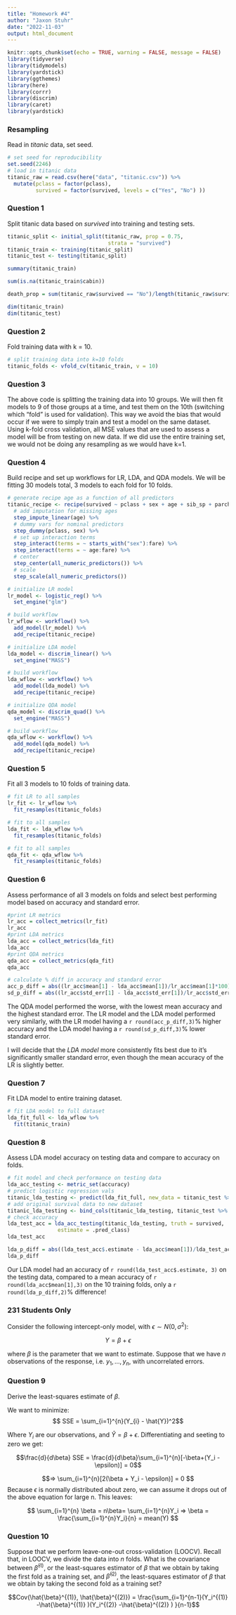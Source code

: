 ```yaml
---
title: "Homework #4"
author: "Jaxon Stuhr"
date: "2022-11-03"
output: html_document
---
```


```r
knitr::opts_chunk$set(echo = TRUE, warning = FALSE, message = FALSE)
library(tidyverse)
library(tidymodels)
library(yardstick)
library(ggthemes)
library(here)
library(corrr)
library(discrim)
library(caret)
library(yardstick)
```

### Resampling

Read in _titanic_ data, set seed.

```r
# set seed for reproducibility
set.seed(2246)
# load in titanic data
titanic_raw = read.csv(here("data", "titanic.csv")) %>% 
  mutate(pclass = factor(pclass), 
         survived = factor(survived, levels = c("Yes", "No") ))
```

### Question 1

Split titanic data based on _survived_ into training and testing sets.

```r
titanic_split <- initial_split(titanic_raw, prop = 0.75,
                                strata = "survived")
titanic_train <- training(titanic_split)
titanic_test <- testing(titanic_split)

summary(titanic_train)

sum(is.na(titanic_train$cabin))

death_prop = sum(titanic_raw$survived == "No")/length(titanic_raw$survived)

dim(titanic_train)
dim(titanic_test)

```

### Question 2

Fold training data with k = 10.

```r
# split training data into k=10 folds
titanic_folds <- vfold_cv(titanic_train, v = 10)
```

### Question 3

The above code is splitting the training data into 10 groups. We will then fit models to 9 of those groups at a time, and test them on the 10th (switching which "fold" is used for validation). This way we avoid the bias that would occur if we were to simply train and test a model on the same dataset. Using k-fold cross validation, all MSE values that are used to assess a model will be from testing on new data. If we did use the entire training set, we would not be doing any resampling as we would have k=1.

### Question 4

Build recipe and set up workflows for LR, LDA, and QDA models. 
We will be fitting 30 models total, 3 models to each fold for 10 folds.

```r
# generate recipe age as a function of all predictors
titanic_recipe <- recipe(survived ~ pclass + sex + age + sib_sp + parch + fare, data = titanic_train) %>% 
  # add imputation for missing ages
  step_impute_linear(age) %>% 
  # dummy vars for nominal predictors
  step_dummy(pclass, sex) %>% 
  # set up interaction terms
  step_interact(terms = ~ starts_with("sex"):fare) %>% 
  step_interact(terms = ~ age:fare) %>%
  # center
  step_center(all_numeric_predictors()) %>%
  # scale
  step_scale(all_numeric_predictors())
```

```r
# initialize LR model
lr_model <- logistic_reg() %>% 
  set_engine("glm")

# build workflow
lr_wflow <- workflow() %>%
  add_model(lr_model) %>%
  add_recipe(titanic_recipe)
```

```r
# initialize LDA model
lda_model <- discrim_linear() %>% 
  set_engine("MASS")

# build workflow
lda_wflow <- workflow() %>% 
  add_model(lda_model) %>% 
  add_recipe(titanic_recipe)
```

```r
# initialize QDA model
qda_model <- discrim_quad() %>% 
  set_engine("MASS")

# build workflow
qda_wflow <- workflow() %>% 
  add_model(qda_model) %>% 
  add_recipe(titanic_recipe)
```

### Question 5

Fit all 3 models to 10 folds of training data.

```r
# fit LR to all samples
lr_fit <- lr_wflow %>% 
  fit_resamples(titanic_folds)

# fit to all samples
lda_fit <- lda_wflow %>% 
  fit_resamples(titanic_folds)

# fit to all samples
qda_fit <- qda_wflow %>% 
  fit_resamples(titanic_folds)
```

### Question 6

Assess performance of all 3 models on folds and select best performing model based on accuracy and standard error. 

```r
#print LR metrics
lr_acc = collect_metrics(lr_fit)
lr_acc
#print LDA metrics
lda_acc = collect_metrics(lda_fit)
lda_acc
#print QDA metrics
qda_acc = collect_metrics(qda_fit)
qda_acc
```

```r
# calculate % diff in accuracy and standard error
acc_p_diff = abs((lr_acc$mean[1] - lda_acc$mean[1])/lr_acc$mean[1]*100)
sd_p_diff = abs((lr_acc$std_err[1] - lda_acc$std_err[1])/lr_acc$std_err[1]*100)
```

The QDA model performed the worse, with the lowest mean accuracy and the highest standard error. The LR model and the LDA model performed very similarly, with the LR model having a `r round(acc_p_diff,3)`% higher accuracy and the LDA model having a `r round(sd_p_diff,3)`% lower standard error.

I will decide that the _LDA model_ more consistently fits best due to it's significantly smaller standard error, even though the mean accuracy of the LR is slightly better. 

### Question 7

Fit LDA model to entire training dataset.

```r
# fit LDA model to full dataset
lda_fit_full <- lda_wflow %>% 
  fit(titanic_train)
```

### Question 8

Assess LDA model accuracy on testing data and compare to accuracy on folds.

```r
# fit model and check performance on testing data
lda_acc_testing <- metric_set(accuracy)
# predict logistic regression vals
titanic_lda_testing <- predict(lda_fit_full, new_data = titanic_test %>% dplyr::select(-survived))
# add original survival data to new dataset
titanic_lda_testing <- bind_cols(titanic_lda_testing, titanic_test %>% dplyr::select(survived))
# check accuracy
lda_test_acc = lda_acc_testing(titanic_lda_testing, truth = survived, 
                estimate = .pred_class)
lda_test_acc
```

```r
lda_p_diff = abs((lda_test_acc$.estimate - lda_acc$mean[1])/lda_test_acc$.estimate*100)
lda_p_diff
```


Our LDA model had an accuracy of `r round(lda_test_acc$.estimate, 3)` on the testing data, compared to a mean accuracy of `r round(lda_acc$mean[1],3)` on the 10 training folds, only a `r round(lda_p_diff,2)`% difference!

### 231 Students Only

Consider the following intercept-only model, with $\epsilon \sim N(0, \sigma^2)$:

$$
Y=\beta+\epsilon
$$

where $\beta$ is the parameter that we want to estimate. Suppose that we have $n$ observations of the response, i.e. $y_{1}, ..., y_{n}$, with uncorrelated errors.

### Question 9

Derive the least-squares estimate of $\beta$.

We want to minimize: 
$$ SSE = \sum_{i=1}^{n}(Y_{i} - \hat{Y})^2$$

Where $Y_{i}$ are our observations, and  $\hat{Y} = \beta + \epsilon$. Differentiating and seeting to zero we get:

$$\frac{d}{d\beta} SSE = \frac{d}{d\beta}\sum_{i=1}^{n}[-\beta+(Y_i - \epsilon)] = 0$$

$$=> \sum_{i=1}^{n}[2(\beta + Y_i - \epsilon)] = 0
$$
Because $\epsilon$ is normally distributed about zero, we can assume it drops out of the above equation for large n. This leaves:

$$ \sum_{i=1}^{n} \beta = n\beta=  \sum_{i=1}^{n}Y_i => \beta = \frac{\sum_{i=1}^{n}Y_i}{n} = mean(Y)
$$

### Question 10

Suppose that we perform leave-one-out cross-validation (LOOCV). Recall that, in LOOCV, we divide the data into $n$ folds. What is the covariance between $\hat{\beta}^{(1)}$, or the least-squares estimator of $\beta$ that we obtain by taking the first fold as a training set, and $\hat{\beta}^{(2)}$, the least-squares estimator of $\beta$ that we obtain by taking the second fold as a training set?

$$Cov(\hat{\beta}^{(1)}, \hat{\beta}^{(2)}) = \frac{\sum_{i=1}^{n-1}(Y_i^{(1)} -\hat{\beta}^{(1)} )(Y_i^{(2)} -\hat{\beta}^{(2)} )  }{n-1}$$

